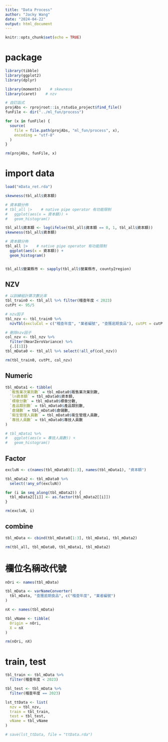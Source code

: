 ```yaml
---
title: "Data Process"
author: "Jacky Wang"
date: "2024-04-22"
output: html_document
---
```


```r
knitr::opts_chunk$set(echo = TRUE)
```


# package

```r

library(tibble)
library(ggplot2)
library(dplyr)

library(moments)    # skewness
library(caret)    # nzv

```

```r

# 自訂函式
projAbs <- rprojroot::is_rstudio_project$find_file()
funFile <- dir("../ml_fun/process")

for (x in funFile) {
  source(
    file = file.path(projAbs, "ml_fun/process", x), 
    encoding = "utf-8"
  )
}

rm(projAbs, funFile, x)
```


# import data

```r
load("mData_ret.rda")
```

```r

skewness(tbl_all$資本額)

# 資本額分佈
# tbl_all |>    # native pipe operator 有功能限制
#   ggplot(aes(x = 資本額)) +
#   geom_histogram()

```

```r

tbl_all$資本額 <- log(ifelse(tbl_all$資本額 == 0, 1, tbl_all$資本額))
skewness(tbl_all$資本額)

# 資本額分佈
tbl_all |>    # native pipe operator 有功能限制
  ggplot(aes(x = 資本額)) +
  geom_histogram()


tbl_all$營業縣市 <- sapply(tbl_all$營業縣市, county2region)

```

## NZV

```r

# 以訓練組計算次數比率
tbl_train0 <- tbl_all %>% filter(稽查年度 < 2023)
cutPt <- 95/5

# nzv因子
tbl_nzv <- tbl_train0 %>% 
  nzvTbl(excluCol = c("稽查年度", "業者編號", "查獲逾期食品"), cutPt = cutPt)

# 刪除nzv因子
col_nzv <- tbl_nzv %>% 
  filter(NearZeroVariance) %>% 
  {.[[1]]}
tbl_mData0 <- tbl_all %>% select(!all_of(col_nzv))

rm(tbl_train0, cutPt, col_nzv)
```

## Numeric

```r

tbl_mData1 <- tibble(
  `販售業次業別數` = tbl_mData0$販售業次業別數, 
  `ln資本額` = tbl_mData0$資本額, 
  `標章分數` = tbl_mData0$標章分數, 
  `產品類別數` = tbl_mData0$產品類別數, 
  `倉儲數` = tbl_mData0$倉儲數, 
  `衛生管理人員數` = tbl_mData0$衛生管理人員數, 
  `專技人員數` = tbl_mData0$專技人員數
)

```

```r

# tbl_mData1 %>% 
#   ggplot(aes(x = 專技人員數)) + 
#   geom_histogram()

```

## Factor

```r

excluN <- c(names(tbl_mData0)[1:3], names(tbl_mData1), "資本額")

tbl_mData2 <- tbl_mData0 %>% 
  select(!any_of(excluN))

for (i in seq_along(tbl_mData2)) {
  tbl_mData2[[i]] <- as.factor(tbl_mData2[[i]])
}

rm(excluN, i)
```

## combine

```r
tbl_mData <- cbind(tbl_mData0[1:3], tbl_mData1, tbl_mData2)

rm(tbl_all, tbl_mData0, tbl_mData1, tbl_mData2)
```


# 欄位名稱改代號

```r

nOri <- names(tbl_mData)

tbl_mData <- varNameConverter(
  tbl_mData, "查獲逾期食品", c("稽查年度", "業者編號")
)

nX <- names(tbl_mData)

tbl_vName <- tibble(
  Origin = nOri, 
  X = nX
)

rm(nOri, nX)
```


# train, test

```r

tbl_train <- tbl_mData %>% 
  filter(稽查年度 < 2023)

tbl_test <- tbl_mData %>% 
  filter(稽查年度 == 2023)

lst_ttData <- list(
  nzv = tbl_nzv, 
  train = tbl_train, 
  test = tbl_test, 
  vName = tbl_vName
)

# save(lst_ttData, file = "ttData.rda")
```




